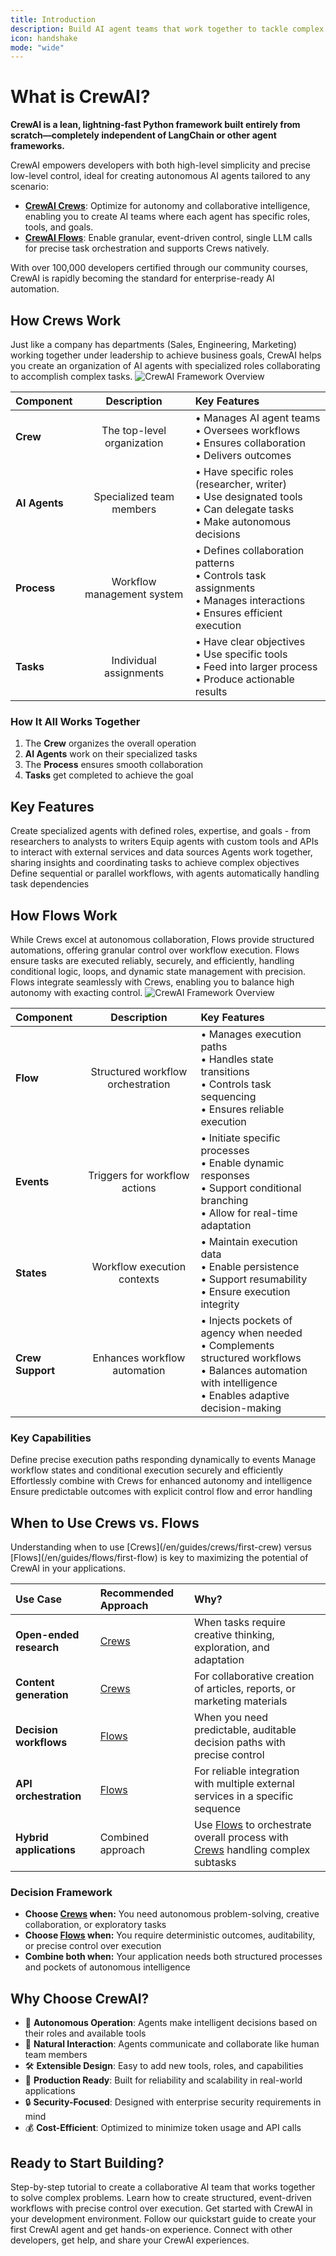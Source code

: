 ```yaml
---
title: Introduction
description: Build AI agent teams that work together to tackle complex tasks
icon: handshake
mode: "wide"
---
```


# What is CrewAI?

**CrewAI is a lean, lightning-fast Python framework built entirely from scratch—completely independent of LangChain or other agent frameworks.**

CrewAI empowers developers with both high-level simplicity and precise low-level control, ideal for creating autonomous AI agents tailored to any scenario:

- **[CrewAI Crews](/en/guides/crews/first-crew)**: Optimize for autonomy and collaborative intelligence, enabling you to create AI teams where each agent has specific roles, tools, and goals.
- **[CrewAI Flows](/en/guides/flows/first-flow)**: Enable granular, event-driven control, single LLM calls for precise task orchestration and supports Crews natively.

With over 100,000 developers certified through our community courses, CrewAI is rapidly becoming the standard for enterprise-ready AI automation.


## How Crews Work

<Note>
  Just like a company has departments (Sales, Engineering, Marketing) working together under leadership to achieve business goals, CrewAI helps you create an organization of AI agents with specialized roles collaborating to accomplish complex tasks.
</Note>

<Frame caption="CrewAI Framework Overview">
  <img src="/images/crews.png" alt="CrewAI Framework Overview" />
</Frame>

| Component | Description | Key Features |
|:----------|:-----------:|:------------|
| **Crew** | The top-level organization | • Manages AI agent teams<br/>• Oversees workflows<br/>• Ensures collaboration<br/>• Delivers outcomes |
| **AI Agents** | Specialized team members | • Have specific roles (researcher, writer)<br/>• Use designated tools<br/>• Can delegate tasks<br/>• Make autonomous decisions |
| **Process** | Workflow management system | • Defines collaboration patterns<br/>• Controls task assignments<br/>• Manages interactions<br/>• Ensures efficient execution |
| **Tasks** | Individual assignments | • Have clear objectives<br/>• Use specific tools<br/>• Feed into larger process<br/>• Produce actionable results |

### How It All Works Together

1. The **Crew** organizes the overall operation
2. **AI Agents** work on their specialized tasks
3. The **Process** ensures smooth collaboration
4. **Tasks** get completed to achieve the goal

## Key Features

<CardGroup cols={2}>
  <Card title="Role-Based Agents" icon="users">
    Create specialized agents with defined roles, expertise, and goals - from researchers to analysts to writers
  </Card>
  <Card title="Flexible Tools" icon="screwdriver-wrench">
    Equip agents with custom tools and APIs to interact with external services and data sources
  </Card>
  <Card title="Intelligent Collaboration" icon="people-arrows">
    Agents work together, sharing insights and coordinating tasks to achieve complex objectives
  </Card>
  <Card title="Task Management" icon="list-check">
    Define sequential or parallel workflows, with agents automatically handling task dependencies
  </Card>
</CardGroup>

## How Flows Work

<Note>
  While Crews excel at autonomous collaboration, Flows provide structured automations, offering granular control over workflow execution. Flows ensure tasks are executed reliably, securely, and efficiently, handling conditional logic, loops, and dynamic state management with precision. Flows integrate seamlessly with Crews, enabling you to balance high autonomy with exacting control.
</Note>

<Frame caption="CrewAI Framework Overview">
  <img src="/images/flows.png" alt="CrewAI Framework Overview" />
</Frame>

| Component | Description | Key Features |
|:----------|:-----------:|:------------|
| **Flow** | Structured workflow orchestration | • Manages execution paths<br/>• Handles state transitions<br/>• Controls task sequencing<br/>• Ensures reliable execution |
| **Events** | Triggers for workflow actions | • Initiate specific processes<br/>• Enable dynamic responses<br/>• Support conditional branching<br/>• Allow for real-time adaptation |
| **States** | Workflow execution contexts | • Maintain execution data<br/>• Enable persistence<br/>• Support resumability<br/>• Ensure execution integrity |
| **Crew Support** | Enhances workflow automation | • Injects pockets of agency when needed<br/>• Complements structured workflows<br/>• Balances automation with intelligence<br/>• Enables adaptive decision-making |

### Key Capabilities

<CardGroup cols={2}>
  <Card title="Event-Driven Orchestration" icon="bolt">
    Define precise execution paths responding dynamically to events
  </Card>
  <Card title="Fine-Grained Control" icon="sliders">
    Manage workflow states and conditional execution securely and efficiently
  </Card>
  <Card title="Native Crew Integration" icon="puzzle-piece">
    Effortlessly combine with Crews for enhanced autonomy and intelligence
  </Card>
  <Card title="Deterministic Execution" icon="route">
    Ensure predictable outcomes with explicit control flow and error handling
  </Card>
</CardGroup>

## When to Use Crews vs. Flows

<Note>
  Understanding when to use [Crews](/en/guides/crews/first-crew) versus [Flows](/en/guides/flows/first-flow) is key to maximizing the potential of CrewAI in your applications.
</Note>

| Use Case | Recommended Approach | Why? |
|:---------|:---------------------|:-----|
| **Open-ended research** | [Crews](/en/guides/crews/first-crew) | When tasks require creative thinking, exploration, and adaptation |
| **Content generation** | [Crews](/en/guides/crews/first-crew) | For collaborative creation of articles, reports, or marketing materials |
| **Decision workflows** | [Flows](/en/guides/flows/first-flow) | When you need predictable, auditable decision paths with precise control |
| **API orchestration** | [Flows](/en/guides/flows/first-flow) | For reliable integration with multiple external services in a specific sequence |
| **Hybrid applications** | Combined approach | Use [Flows](/en/guides/flows/first-flow) to orchestrate overall process with [Crews](/en/guides/crews/first-crew) handling complex subtasks |

### Decision Framework

- **Choose [Crews](/en/guides/crews/first-crew) when:** You need autonomous problem-solving, creative collaboration, or exploratory tasks
- **Choose [Flows](/en/guides/flows/first-flow) when:** You require deterministic outcomes, auditability, or precise control over execution
- **Combine both when:** Your application needs both structured processes and pockets of autonomous intelligence

## Why Choose CrewAI?

- 🧠 **Autonomous Operation**: Agents make intelligent decisions based on their roles and available tools
- 📝 **Natural Interaction**: Agents communicate and collaborate like human team members
- 🛠️ **Extensible Design**: Easy to add new tools, roles, and capabilities
- 🚀 **Production Ready**: Built for reliability and scalability in real-world applications
- 🔒 **Security-Focused**: Designed with enterprise security requirements in mind
- 💰 **Cost-Efficient**: Optimized to minimize token usage and API calls

## Ready to Start Building?

<CardGroup cols={2}>
  <Card
    title="Build Your First Crew"
    icon="users-gear"
    href="/en/guides/crews/first-crew"
  >
    Step-by-step tutorial to create a collaborative AI team that works together to solve complex problems.
  </Card>
  <Card
    title="Build Your First Flow"
    icon="diagram-project"
    href="/en/guides/flows/first-flow"
  >
    Learn how to create structured, event-driven workflows with precise control over execution.
  </Card>
</CardGroup>

<CardGroup cols={3}>
  <Card
    title="Install CrewAI"
    icon="wrench"
    href="/en/installation"
  >
    Get started with CrewAI in your development environment.
  </Card>
  <Card
    title="Quick Start"
    icon="bolt"
    href="en/quickstart"
  >
    Follow our quickstart guide to create your first CrewAI agent and get hands-on experience.
  </Card>
  <Card
    title="Join the Community"
    icon="comments"
    href="https://community.crewai.com"
  >
    Connect with other developers, get help, and share your CrewAI experiences.
  </Card>
</CardGroup>
